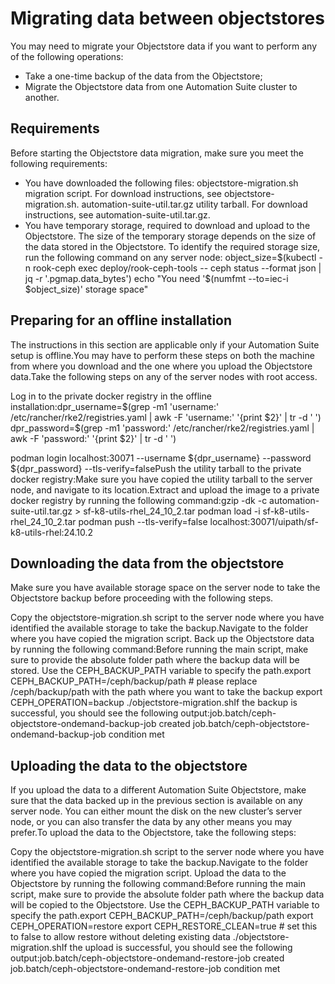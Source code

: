 ﻿# Migrating data between objectstores

You may need to migrate your Objectstore data if you want to perform any of the following operations:

* Take a one-time backup of the data from the Objectstore;
* Migrate the Objectstore data from one Automation Suite cluster to another.

## Requirements

Before starting the Objectstore data migration, make sure you meet the following requirements:

* You have downloaded the following files: objectstore-migration.sh migration script. For download instructions, see objectstore-migration.sh. automation-suite-util.tar.gz utility tarball. For download instructions, see automation-suite-util.tar.gz.
* You have temporary storage, required to download and upload to the Objectstore. The size of the temporary storage depends on the size of the data stored in the Objectstore. To identify the required storage size, run the following command on any server node: object_size=$(kubectl -n rook-ceph exec deploy/rook-ceph-tools -- ceph status --format json | jq -r '.pgmap.data_bytes')
echo "You need '$(numfmt --to=iec-i $object_size)' storage space"


## Preparing for an offline installation

The instructions in this section are applicable only if your Automation Suite setup is offline.You may have to perform these steps on both the machine from where you download and the one where you upload the Objectstore data.Take the following steps on any of the server nodes with root access.

Log in to the private docker registry in the offline installation:dpr_username=$(grep -m1 'username:' /etc/rancher/rke2/registries.yaml | awk -F 'username:' '{print $2}' | tr -d ' ')
dpr_password=$(grep -m1 'password:' /etc/rancher/rke2/registries.yaml | awk -F 'password:' '{print $2}' | tr -d ' ')

podman login localhost:30071 --username ${dpr_username} --password ${dpr_password} --tls-verify=falsePush the utility tarball to the private docker registry:Make sure you have copied the utility tarball to the server node, and navigate to its location.Extract and upload the image to a private docker registry by running the following command:gzip -dk -c automation-suite-util.tar.gz > sf-k8-utils-rhel_24_10_2.tar
podman load -i sf-k8-utils-rhel_24_10_2.tar
podman push --tls-verify=false localhost:30071/uipath/sf-k8-utils-rhel:24.10.2


## Downloading the data from the objectstore

Make sure you have available storage space on the server node to take the Objectstore backup before proceeding with the following steps.

Copy the objectstore-migration.sh script to the server node where you have identified the available storage to take the backup.Navigate to the folder where you have copied the migration script. Back up the Objectstore data by running the following command:Before running the main script, make sure to provide the absolute folder path where the backup data will be stored. Use the CEPH_BACKUP_PATH variable to specify the path.export CEPH_BACKUP_PATH=/ceph/backup/path # please replace /ceph/backup/path with the path where you want to take the backup
export CEPH_OPERATION=backup 
./objectstore-migration.shIf the backup is successful, you should see the following output:job.batch/ceph-objectstore-ondemand-backup-job created
job.batch/ceph-objectstore-ondemand-backup-job condition met


## Uploading the data to the objectstore

If you upload the data to a different Automation Suite Objectstore, make sure that the data backed up in the previous section is available on any server node. You can either mount the disk on the new cluster’s server node, or you can also transfer the data by any other means you may prefer.To upload the data to the Objectstore, take the following steps:

Copy the objectstore-migration.sh script to the server node where you have identified the available storage to take the backup.Navigate to the folder where you have copied the migration script. Upload the data to the Objectstore by running the following command:Before running the main script, make sure to provide the absolute folder path where the backup data will be copied to the Objectstore. Use the CEPH_BACKUP_PATH variable to specify the path.export CEPH_BACKUP_PATH=/ceph/backup/path 
export CEPH_OPERATION=restore
export CEPH_RESTORE_CLEAN=true # set this to false to allow restore without deleting existing data
./objectstore-migration.shIf the upload is successful, you should see the following output:job.batch/ceph-objectstore-ondemand-restore-job created
job.batch/ceph-objectstore-ondemand-restore-job condition met


